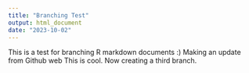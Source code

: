 ```yaml
---
title: "Branching Test"
output: html_document
date: "2023-10-02"
---
```


This is a test for branching R markdown documents :)
Making an update from Github web
This is cool. Now creating a third branch.